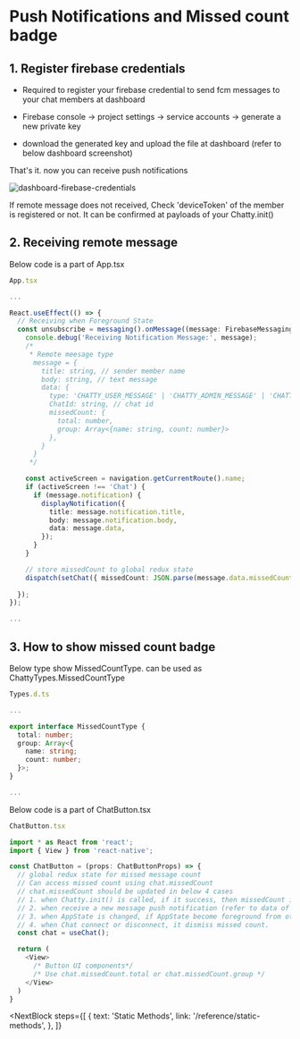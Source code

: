 # Push Notifications and Missed count badge


## 1. Register firebase credentials
- Required to register your firebase credential to send fcm messages to your chat members at dashboard

- Firebase console → project settings → service accounts → generate a new private key

- download the generated key and upload the file at dashboard (refer to below dashboard screenshot)

That's it. now you can receive push notifications 

![dashboard-firebase-credentials](/img/docs/dashboard-fcm-credentials.png)

<InfoBlock type="warning">
  If remote message does not received, Check 'deviceToken' of the member is registered or not. It can be confirmed at payloads of your Chatty.init()
</InfoBlock>


## 2. Receiving remote message

Below code is a part of App.tsx
```typescript
App.tsx

...

React.useEffect(() => {
  // Receiving when Foreground State
  const unsubscribe = messaging().onMessage((message: FirebaseMessagingTypes.RemoteMessage) => {
    console.debug('Receiving Notification Message:', message);
    /*
     * Remote meesage type
      message = {
        title: string, // sender member name
        body: string, // text message
        data: {
          type: 'CHATTY_USER_MESSAGE' | 'CHATTY_ADMIN_MESSAGE' | 'CHATTY_SYSTEM_MESSAGE',
          ChatId: string, // chat id
          missedCount: {
            total: number,
            group: Array<{name: string, count: number}>
          },
        }
      }
     */

    const activeScreen = navigation.getCurrentRoute().name;
    if (activeScreen !== 'Chat') {
      if (message.notification) {
        displayNotification({
          title: message.notification.title,
          body: message.notification.body,
          data: message.data,
        });
      }
    }

    // store missedCount to global redux state
    dispatch(setChat({ missedCount: JSON.parse(message.data.missedCount) }));
    
  });
});

...

```

## 3. How to show missed count badge

Below type show MissedCountType. can be used as ChattyTypes.MissedCountType
```typescript
Types.d.ts

...

export interface MissedCountType {
  total: number;
  group: Array<{
    name: string;
    count: number;
  }>;
}

...

```

Below code is a part of ChatButton.tsx
```typescript
ChatButton.tsx

import * as React from 'react';
import { View } from 'react-native';

const ChatButton = (props: ChatButtonProps) => {
  // global redux state for missed message count
  // Can access missed count using chat.missedCount
  // chat.missedCount should be updated in below 4 cases
  // 1. when Chatty.init() is called, if it success, then missedCount is returned
  // 2. when receive a new message push notification (refer to data of push notification)
  // 3. when AppState is changed, if AppState become foreground from others, then call Chatty.getMissedCount()
  // 4. when Chat connect or disconnect, it dismiss missed count.
  const chat = useChat();  

  return (
    <View>
      /* Button UI components*/
      /* Use chat.missedCount.total or chat.missedCount.group */
    </View>
  )
}
```

<NextBlock
  steps={[
    {
      text: 'Static Methods',
      link: '/reference/static-methods',
    },
  ]}
></NextBlock>
